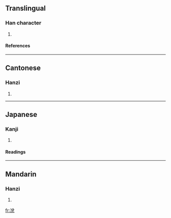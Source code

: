 ==Translingual==
===Han character===
{{Han char|rn=85|rad=水|as=07|sn=10|four=3811<sub>6</sub>|canj=水金口山 (ECRU)}}
# {{defn|Han|sort=水07}}
====References====
{{Han ref|kx=0627.060|dkj=17545|dj=1029.100|hdz=31633.040|uh=6D97|ud=28055|bh=D258|bd=53848}}

----
==Cantonese==
===Hanzi===
{{yue-hanzi|jyut=|y=seui3}}
# {{defn|Cantonese}}

----
==Japanese==
===Kanji===
{{ja-kanji|grade=|rs=水07}}
# {{defn|Japanese}} 
====Readings====
{{ja-readings|on=[[せい]] (sei), [[せつ]] (setsu), [[せち]] (sechi)|kun=[[ぬるまゆ]] (nurumayu)}}

----
==Mandarin==
===Hanzi===
{{cmn-hanzi|pin=[[shùi]] (shui4)|wg=shui<sup>4</sup>}}
# {{defn|Mandarin}}

[[fr:涗]]